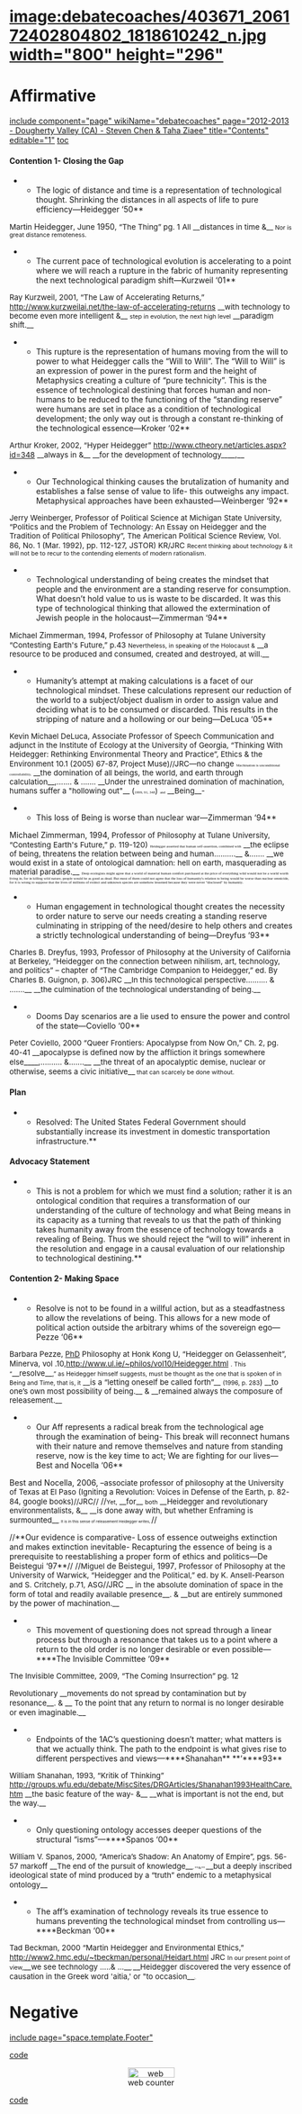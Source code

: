 =[[image:debatecoaches/403671_206172402804802_1818610242_n.jpg width="800" height="296"]]= 
=Affirmative= 
[[include component="page" wikiName="debatecoaches" page="2012-2013 - Dougherty Valley (CA) - Steven Chen & Taha Ziaee" title="Contents" editable="1"]]
[[toc]]
====Contention 1- Closing the Gap==== 

**The logic of distance and time is a representation of technological thought. Shrinking the distances in all aspects of life to pure efficiency—Heidegger ‘50**
<span style="font-size: 10pt;">Martin </span>Heidegger<span style="font-size: 10pt;">, June </span>1950<span style="font-size: 10pt;">, “The Thing” pg. 1</span>
<span style="font-size: 10pt;">All __distances in time &__</span><span style="font-size: 8pt;"> Nor is great distance remoteness.</span>

**The current pace of technological evolution is accelerating to a point where we will reach a rupture in the fabric of humanity representing the next technological paradigm shift—Kurzweil ‘01**
<span style="font-size: 10pt;">Ray Kurzweil, 2001, “The Law of Accelerating Returns,” <span style="color: blue;">[[http://www.kurzweilai.net/the-law-of-accelerating-returns]]</span></span>
<span style="font-size: 10pt;"> __with technology to become even more intelligent &__ </span><span style="font-size: 8pt;">step in evolution, the next high level</span><span style="font-size: 10pt;"> __paradigm shift.__</span>



**This rupture is the representation of humans moving from the will to power to what Heidegger calls the “Will to Will”. The “Will to Will” is an expression of power in the purest form and the height of Metaphysics creating a culture of “pure technicity”. This is the essence of technological destining that forces human and non-humans to be reduced to the functioning of the “standing reserve” were humans are set in place as a condition of technological development; the only way out is through a constant re-thinking of the technological essence—Kroker ‘02**
<span style="font-size: 10pt;">Arthur Kroker, 2002, “Hyper Heidegger” http://www.ctheory.net/articles.aspx?id=348</span>
<span style="font-size: 10pt;">__always in &__ __for the development of technology__</span>__<span style="font-size: 10pt;">,</span>__

**Our Technological thinking causes the brutalization of humanity and establishes a false sense of value to life- this outweighs any impact. Metaphysical approaches have been exhausted—Weinberger ‘92**
<span style="font-size: 10pt;">Jerry Weinberger, Professor of Political Science at Michigan State University, “Politics and the Problem of Technology: An Essay on Heidegger and the Tradition of Political Philosophy”, The American Political Science Review, Vol. 86, No. 1 (Mar. 1992), pp. 112-127, JSTOR) KR/JRC</span>
<span style="font-size: 8pt;">Recent thinking about technology & it will not be to recur to the contending elements of modern rationalism.</span>


**Technological understanding of being creates the mindset that people and the environment are a standing reserve for consumption. What doesn’t hold value to us is waste to be discarded. It was this type of technological thinking that allowed the extermination of Jewish people in the holocaust—Zimmerman ‘94**
<span style="font-size: 10pt;">Michael</span> Zimmerman<span style="font-size: 10pt;">, 1994, Professor of Philosophy at Tulane University “Contesting Earth's Future,” p.43</span>
<span style="font-size: 8pt;">Nevertheless, in speaking of the Holocaust &</span><span style="font-size: 10pt;"> __a resource to be produced and consumed, created and destroyed, at will.__</span>

**Humanity’s attempt at making calculations is a facet of our technological mindset. These calculations represent our reduction of the world to a subject/object dualism in order to assign value and deciding what is to be consumed or discarded. This results in the stripping of nature and a hollowing or our being—DeLuca ‘05**
<span style="font-size: 10pt;">Kevin Michael DeLuca, Associate Professor of Speech Communication and adjunct in the Institute of Ecology at the University of Georgia, “Thinking With Heidegger: Rethinking Environmental Theory and Practice”, Ethics & the Environment 10.1 (2005) 67-87, Project Muse)//JRC—no change</span>
<span style="font-family: 'Times New Roman',serif; font-size: 5pt;">Machination is unconditional controllability,</span><span style="font-size: 10pt;"> __the domination of all beings, the world, and earth through calculation__,....... & ....... __Under the unrestrained domination of machination, humans suffer a "hollowing out"__ (</span><span style="font-family: 'Times New Roman',serif; font-size: 5pt;">1999, 91, 348</span><span style="font-size: 10pt;">) </span><span style="font-family: 'Times New Roman',serif; font-size: 5pt;">and</span><span style="font-size: 10pt;"> __Being__-</span>



**This loss of Being is worse than nuclear war—Zimmerman ‘94**
Michael Zimmerman, 1994,<span style="font-size: 10pt;"> Professor of Philosophy at Tulane University, “Contesting Earth's Future,” p. 119-120)</span>
<span style="font-family: 'Times New Roman',serif; font-size: 5pt;">Heidegger asserted that human self-assertion, combined with</span><span style="font-size: 10pt;"> __the eclipse of being, threatens the relation between being and human..........__ &....... __we would exist in a state of ontological damnation: hell on earth, masquerading as material paradise.__ </span><span style="font-family: 'Times New Roman',serif; font-size: 5pt;">Deep ecologists might agree that a world of material human comfort purchased at the price of everything wild would not be a world worth living in, for in killing wild nature, people would be as good as dead. But most of them could not agree that the loss of humanity's relation to being would be worse than nuclear omnicide, for it is wrong to suppose that the lives of millions of extinct and unknown species are somehow lessened because they were never "disclosed" by humanity.</span>

**Human engagement in technological thought creates the necessity to order nature to serve our needs creating a standing reserve culminating in stripping of the need/desire to help others and creates a strictly technological understanding of being—Dreyfus ‘93**
<span style="font-size: 10pt;">Charles B. Dreyfus, 1993, Professor of Philosophy at the University of California at Berkeley, “Heidegger on the connection between nihilism, art, technology, and politics” – chapter of “The Cambridge Companion to Heidegger,” ed. By Charles B. Guignon, p. 306)JRC</span>
__<span style="font-size: 10pt;">In this technological perspective.......... & .......</span>__<span style="font-size: 10pt;"> __the culmination of the technological understanding of being.__</span>

**Dooms Day scenarios are a lie used to ensure the power and control of the state—Coviello ‘00**
<span style="font-size: 10pt;">Peter Coviello, 2000 “Queer Frontiers: Apocalypse from Now On,” Ch. 2, pg. 40-41</span>
__<span style="font-size: 10pt;">apocalypse is defined now by the affliction it brings somewhere else</span>____<span style="font-size: 10pt;">,.......... &.......</span>__ __<span style="font-size: 10pt;">the threat of an apocalyptic demise, nuclear or otherwise, seems a civic initiative</span>__<span style="font-size: 8pt;"> that can scarcely be done without.</span>
====Plan==== 

**Resolved: The United States Federal Government should substantially increase its investment in domestic transportation infrastructure.**

====Advocacy Statement==== 

**This is not a problem for which we must find a solution; rather it is an ontological condition that requires a transformation of our understanding of the culture of technology and what Being means in its capacity as a turning that reveals to us that the path of thinking takes humanity away from the essence of technology towards a revealing of Being. Thus we should reject the “will to will” inherent in the resolution and engage in a causal evaluation of our relationship to technological destining.**



====Contention 2- Making Space==== 

**Resolve is not to be found in a willful action, but as a steadfastness to allow the revelations of being. This allows for a new mode of political action outside the arbitrary whims of the sovereign ego—Pezze ‘06**
<span style="font-size: 10pt;">Barbara Pezze, <span style="color: blue;">[[debatecoaches/2011-2012 - Pembroke Hill (MO) - Cianan Lesley & Mihir Vedantam|PhD]]</span> Philosophy at Honk Kong U, “Heidegger on Gelassenheit”, Minerva, vol .10,<span style="color: blue;">[[http://www.ul.ie/~philos/vol10/Heidegger.html]]</span></span>
<span style="font-size: 8pt;">. This “</span>__<span style="font-size: 10pt;">resolve</span>__<span style="font-size: 8pt;">,” as Heidegger himself suggests, must be thought as the one that is spoken of in Being and Time, that is, it</span><span style="font-size: 10pt;"> __is a “letting oneself be called forth”__ </span><span style="font-size: 8pt;">(1996, p. 283</span><span style="font-size: 10pt;">) __to one’s own most possibility of being.__ & __remained always the composure of releasement.__</span>


**Our Aff represents a radical break from the technological age through the examination of being- This break will reconnect humans with their nature and remove themselves and nature from standing reserve, now is the key time to act; We are fighting for our lives—Best and Nocella ‘06**
Best and Nocella, 2006,<span style="font-size: 10pt;"> –associate professor of philosophy at the University of Texas at El Paso (Igniting a Revolution: Voices in Defense of the Earth, p. 82-84, google books)//JRC//</span>
//<span style="font-size: 8pt;">Yet,</span><span style="font-size: 10pt;"> __for__ </span><span style="font-size: 8pt;">both</span><span style="font-size: 10pt;"> __Heidegger and revolutionary environmentalists, &__ __is done away with, but whether Enframing is surmounted__</span><span style="font-size: 5pt;">. It is in this sense of releasement Heidegger writes, </span>//



//**Our evidence is comparative- Loss of essence outweighs extinction and makes extinction inevitable- Recapturing the essence of being is a prerequisite to reestablishing a proper form of ethics and politics—De Beistegui ‘97**//
//<span style="font-size: 10pt;">Miguel</span> de Beistegui, 1997<span style="font-size: 10pt;">, Professor of Philosophy at the University of Warwick, “Heidegger and the Political,” ed. by K. Ansell-Pearson and S. Critchely, p.71, ASG</span>//JRC
__<span style="font-size: 10pt;"> in the absolute domination of space in the form of total and readily available presence</span>__<span style="font-size: 10pt;">. & __but are entirely summoned by the power of machination.__ </span>

**This movement of questioning does not spread through a linear process but through a resonance that takes us to a point where a return to the old order is no longer desirable or even possible—****The Invisible Committee ‘09**
<span style="font-size: 10pt;">The Invisible Committee, 2009, “The Coming Insurrection” pg. 12</span>

<span style="font-size: 10pt;">Revolutionary </span>__<span style="font-size: 10pt;">movements do not spread by contamination but by resonance</span>__<span style="font-size: 10pt;">. & </span>__<span style="font-size: 10pt;"> To the point that any return to normal is no longer desirable or even imaginable.</span>__




**Endpoints of the 1AC’s questioning doesn’t matter; what matters is that we actually think. The path to the endpoint is what gives rise to different perspectives and views—****Shanahan** **‘****93**

<span style="font-size: 10pt;">William Shanahan, 1993, “Kritik of Thinking” http://groups.wfu.edu/debate/MiscSites/DRGArticles/Shanahan1993HealthCare.htm</span>
<span style="font-size: 10pt;"> __the basic feature of the way- &__ __what is important is not the end, but the way.__</span>

**Only questioning ontology accesses deeper questions of the structural “isms”—****Spanos ‘00**
<span style="font-size: 10pt;">William V. Spanos, 2000, “America’s Shadow: An Anatomy of Empire”, pgs. 56-57 markoff</span>
__<span style="font-size: 10pt;">The end of the pursuit of knowledge</span>__<span style="font-family: 'Times New Roman',serif; font-size: 5pt;">, **&** </span>__<span style="font-size: 10pt;">but a deeply inscribed ideological state of mind produced by a “truth” endemic to a metaphysical ontology</span>__

**The aff’s examination of technology reveals its true essence to humans preventing the technological mindset from controlling us—****Beckman ‘00**
<span style="font-size: 10pt;">Tad Beckman, 2000 “Martin Heidegger and Environmental Ethics,” <span style="color: blue;">[[http://www2.hmc.edu/~tbeckman/personal/Heidart.html]]</span> JRC</span>
<span style="font-size: 8pt;">In our present point of view,</span>__<span style="font-size: 10pt;">we see technology .....& ...</span>__<span style="font-family: 'Times New Roman',serif; font-size: 5pt;">, </span>__<span style="font-size: 10pt;">Heidegger discovered the very essence of causation in the Greek word 'aitia,' or "to occasion</span>__<span style="font-family: 'Times New Roman',serif; font-size: 5pt;">;.</span>
=Negative= 

[[include page="space.template.Footer"]]

[[code]]
<!-- Start of SimpleHitCounter Code -->
<div align="center"><a href="http://www.simplehitcounter.com" target="_blank"><img src="http://simplehitcounter.com/hit.php?uid=1468854&f=16777215&b=0" border="0" height="18" width="83" alt="web counter"></a><br><a href="http://www.simplehitcounter.com" target="_blank" style="text-decoration:none;">web counter</a></div>
<!-- End of SimpleHitCounter Code -->

[[code]]